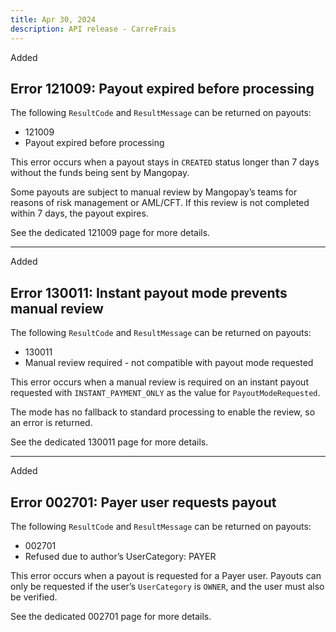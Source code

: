 ```yaml
---
title: Apr 30, 2024
description: API release - CarreFrais
---
```

<div class="pill pill-green">Added</div>  

## Error 121009: Payout expired before processing

The following `ResultCode` and `ResultMessage` can be returned on payouts:  
- 121009  
- Payout expired before processing  

This error occurs when a payout stays in `CREATED` status longer than 7 days without the funds being sent by Mangopay.  

Some payouts are subject to manual review by Mangopay’s teams for reasons of risk management or AML/CFT. If this review is not completed within 7 days, the payout expires.  

See the dedicated 121009 page for more details.  

---

<div class="pill pill-green">Added</div>  

## Error 130011: Instant payout mode prevents manual review  

The following `ResultCode` and `ResultMessage` can be returned on payouts:  
- 130011   
- Manual review required - not compatible with payout mode requested  

This error occurs when a manual review is required on an instant payout requested with `INSTANT_PAYMENT_ONLY` as the value for `PayoutModeRequested`.  

The mode has no fallback to standard processing to enable the review, so an error is returned.  

See the dedicated 130011 page for more details.

---

<div class="pill pill-green">Added</div>  

## Error 002701: Payer user requests payout  

The following `ResultCode` and `ResultMessage` can be returned on payouts:  
- 002701   
- Refused due to author’s UserCategory: PAYER  

This error occurs when a payout is requested for a Payer user. Payouts can only be requested if the user’s `UserCategory` is `OWNER`, and the user must also be verified.  

See the dedicated 002701 page for more details.